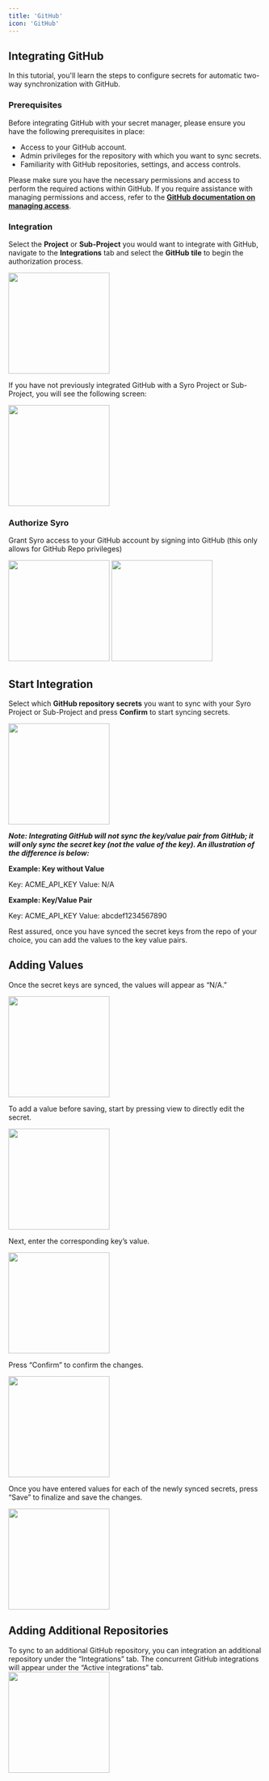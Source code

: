 ```yaml
---
title: 'GitHub'
icon: 'GitHub'
---
```


## Integrating GitHub

In this tutorial, you'll learn the steps to configure secrets for automatic two-way synchronization with GitHub. 

### **Prerequisites**

Before integrating GitHub with your secret manager, please ensure you have the following prerequisites in place:

- Access to your GitHub account.
- Admin privileges for the repository with which you want to sync secrets.
- Familiarity with GitHub repositories, settings, and access controls.

Please make sure you have the necessary permissions and access to perform the required actions within GitHub. If you require assistance with managing permissions and access, refer to the **[GitHub documentation on managing access](https://docs.github.com/en/issues/planning-and-tracking-with-projects/managing-your-project/managing-access-to-your-projects)**.

### **Integration**

Select the **Project** or **Sub-Project** you would want to integrate with GitHub, navigate to the **Integrations** tab and select the **GitHub tile** to begin the authorization process.

<img height="200" src="/images/integrations-tab.png" />

If you have not previously integrated GitHub with a Syro Project or Sub-Project, you will see the following screen:

<img height="200" src="/images/github-integration.png" />

### ****Authorize Syro****

Grant Syro access to your GitHub account by signing into GitHub (this only allows for GitHub Repo privileges)

<img height="200" src="/images/github-signin-before.png" />
<img height="200" src="/images/github-singin-after.png" />

## **Start Integration**

Select which **GitHub repository secrets** you want to sync with your Syro Project or Sub-Project and press **Confirm** to start syncing secrets. 

<img height="200" src="/images/github-start-integration.png" />

*******************Note: Integrating GitHub will not sync the key/value pair from GitHub; it will only sync the secret key (not the value of the key). An illustration of the difference is below:*******************

**Example: Key without Value** 

Key: ACME_API_KEY
Value: N/A

**Example: Key/Value Pair**

Key: ACME_API_KEY
Value: abcdef1234567890

Rest assured, once you have synced the secret keys from the repo of your choice, you can add the values to the key value pairs.

## **Adding Values**

Once the secret keys are synced, the values will appear as “N/A.” 

<img height="200" src="/images/adding-values-1.png" />

To add a value before saving, start by pressing view to directly edit the secret. 

<img height="200" src="/images/adding-values-2.png" />

Next, enter the corresponding key’s value. 

<img height="200" src="/images/adding-values-3.png" />

Press “Confirm” to confirm the changes. 

<img height="200" src="/images/adding-values-4.png" />

Once you have entered values for each of the newly synced secrets, press “Save” to finalize and save the changes. 

<img height="200" src="/images/adding-values-4.png" />

## ******************Adding Additional Repositories******************

To sync to an additional GitHub repository, you can integration an additional repository under the “Integrations” tab. The concurrent GitHub integrations will appear under the “Active integrations” tab.
<img height="200" src="/images/adding-repositories.png" />